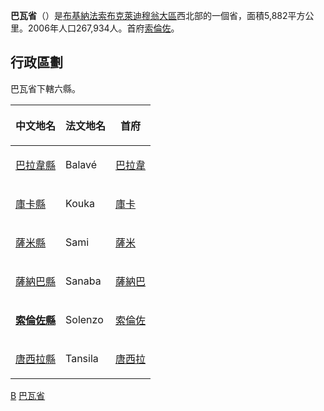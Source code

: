 {{Infobox Settlement
|name                   = 巴瓦省
|settlement_type        =省<!--For Town or Village (Leave blank for the default City)-->
|official_name          = 
|other_name             = 
|native_name            = 
|nickname               = 
|motto                  = 
|image_skyline          = 
|imagesize              = 
|image_caption          = 
|image_flag             = 
|flag_size              = 
|image_seal             = 
|seal_size              = 
|image_shield           = 
|shield_size            =
|image_blank_emblem              =
|blank_emblem_size          =
|image_map              = BF-Banwa.png
|mapsize                = 300px
|map_caption            = 巴瓦省於布吉納法索位置圖
|image_map1             = Banwa departments.png
|mapsize1               = 300px
|map_caption1           = 巴瓦省行政區畫圖，分為6縣
|pushpin_map            = 
|pushpin_label_position = 
|subdivision_type       = [[世界地理索引|國家]]
|subdivision_name       = {{flag|Burkina Faso}}
|subdivision_type1      = [[布吉納法索行政區劃|大區]]
|subdivision_name1      = [[布克萊迪穆翁大區|布克萊迪穆翁大區]]
|subdivision_type2      =
|subdivision_name2      = 
|seat_type              =首府
|seat                   =[[索倫佐|索倫佐]]
|government_type        =
|leader_title           = 
|leader_name            = 
|leader_title1          =  <!-- for places with, say, both a mayor and a city manager -->
|leader_name1           =
|established_title      =  
|established_date       = 
|area_magnitude         = 
|unit_pref              =Imperial<!--Enter: Imperial, if Imperial (metric) is desired-->
|area_footnotes         = 
|area_total_km2             =5882 
|area_land_km2              = 
|area_water_km2             = 
|area_total_sq_mi        =
|area_land_sq_mi         = 
|area_water_sq_mi        = 
|area_water_percent     = 
|area_urban_km2             = 
|area_urban_sq_mi        = 
|area_metro_km2             = 
|area_metro_sq_mi        = 
|population_as_of       = 2006
|population_footnotes   = 
|population_note        = 
|population_total       =267934
|population_density_km2     = 
|population_density_sq_mi = 
|population_metro       =
|population_density_metro_km2 =
|population_density_metro_sq_mi =
|population_urban       = 
|population_density_urban_km2 =
|population_density_urban_mi2 =
|timezone               = GMT 0
|utc_offset             = +0
|timezone_DST           = 
|utc_offset_DST         = 
|latd=|latm=|lats=|latNS=
|longd=|longm=|longs= |longEW=
|elevation_footnotes    =  <!--for references: use <ref> </ref> tags-->
|elevation_m              = 
|elevation_ft           = 
|postal_code_type       =  <!-- enter ZIP code, Postcode, Post code, Postal code... -->
|postal_code            =
|area_code              = 
|website                = 
|footnotes              = 
}}
'''巴瓦省'''（{{lang-fr|Banwa}}）是[[布基納法索|布基納法索]][[布克萊迪穆翁大區|布克萊迪穆翁大區]]西北部的一個省，面積5,882平方公里。2006年人口267,934人。首府[[索倫佐|索倫佐]]。

==行政區劃==
巴瓦省下轄六縣。

{| class="wikitable sortable" style="text-align: center" width=40%
|-
! 中文地名
! 法文地名
! 首府
|-
| [[巴拉韋縣|巴拉韋縣]] || Balavé || [[巴拉韋_(布吉納法索)|巴拉韋]]
|-
| [[庫卡縣|庫卡縣]] || Kouka || [[庫卡_(布吉納法索)|庫卡]]
|-
| [[薩米縣|薩米縣]] || Sami || [[薩米_(布吉納法索)|薩米]]
|-
| [[薩納巴縣|薩納巴縣]] || Sanaba || [[薩納巴|薩納巴]]
|-
| '''[[索倫佐縣|索倫佐縣]]''' || Solenzo || [[索倫佐|索倫佐]]
|-
| [[唐西拉縣|唐西拉縣]] || Tansila || [[唐西拉|唐西拉]]
|}

{{coord|display=title}}
{{BurkinaFaso-geo-stub}}
{{巴瓦省}}
{{布吉納法索行政區劃}}

[[Category:布基納法索省份|B]]
[[Category:巴瓦省|]]